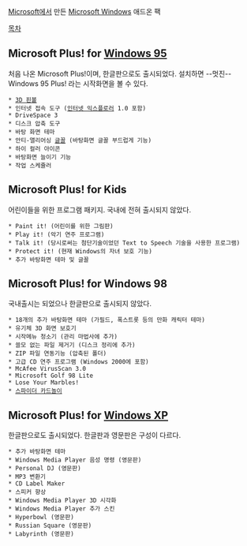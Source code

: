 [[Microsoft]]에서 만든 [[Microsoft Windows]] 애드온 팩

[[목차]]

== Microsoft Plus! for [[Windows 95]] ==
처음 나온 Microsoft Plus!이며, 한글판으로도 출시되었다. 설치하면 --멋진-- Windows 95 Plus! 라는 시작화면을 볼 수 있다.

 * [[3D 핀볼]]
 * 인터넷 접속 도구 ([[인터넷 익스플로러]] 1.0 포함)
 * DriveSpace 3
 * 디스크 압축 도구
 * 바탕 화면 테마
 * 안티-앨리어싱 [[글꼴]] (바탕화면 글꼴 부드럽게 기능)
 * 하이 컬러 아이콘
 * 바탕화면 늘이기 기능
 * 작업 스케쥴러

== Microsoft Plus! for Kids ==
어린이들을 위한 프로그램 패키지. 국내에 전혀 출시되지 않았다.
 
 * Paint it! (어린이를 위한 그림판)
 * Play it! (악기 연주 프로그램)
 * Talk it! (당시로써는 첨단기술이었던 Text to Speech 기술을 사용한 프로그램)
 * Protect it! (현재 Windows의 자녀 보호 기능)
 * 추가 바탕화면 테마 및 글꼴

== Microsoft Plus! for Windows 98 ==
국내출시는 되었으나 한글판으로 출시되지 않았다.

 * 18개의 추가 바탕화면 테마 (가필드, 폭스트롯 등의 만화 캐릭터 테마)
 * 유기체 3D 화면 보호기
 * 시작메뉴 청소기 (관리 마법사에 추가)
 * 쓸모 없는 파일 제거기 (디스크 정리에 추가)
 * ZIP 파일 연동기능 (압축된 폴더)
 * 고급 CD 연주 프로그램 (Windows 2000에 포함)
 * McAfee VirusScan 3.0
 * Microsoft Golf 98 Lite
 * Lose Your Marbles!
 * [[스파이더 카드놀이]]

== Microsoft Plus! for [[Windows XP]] ==
한글판으로도 출시되었다. 한글판과 영문판은 구성이 다르다.

 * 추가 바탕화면 테마
 * Windows Media Player 음성 명령 (영문판)
 * Personal DJ (영문판)
 * MP3 변환기
 * CD Label Maker
 * 스피커 향상
 * Windows Media Player 3D 시각화
 * Windows Media Player 추가 스킨
 * Hyperbowl (영문판)
 * Russian Square (영문판)
 * Labyrinth (영문판)
